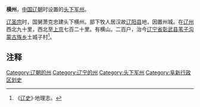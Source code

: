 '''横州'''，[[中国|中国]][[辽朝|辽朝]]时设置的[[头下军州|头下军州]]。

[[辽圣宗|辽圣宗]]时，国舅萧克忠建头下横州。部下牧人居汉故[[辽阳县|辽阳县]]地，因置州城。在[[辽州|辽州]]西北九十里，西北至[[上京|上京]]七百二十里。有横山。二百户，治今[[辽宁省|辽宁省]][[彰武县|彰武县]][[苇子沟蒙古族乡|苇子沟蒙古族乡]]土城子村<ref>《[[辽史|辽史]]》·地理志。</ref>。
==注释==
{{Reflist}}

{{辽朝行政区划|nocat}}
[[Category:辽朝的州|Category:辽朝的州]]
[[Category:辽宁的州|Category:辽宁的州]]
[[Category:头下军州|Category:头下军州]]
[[Category:阜新行政区划史|Category:阜新行政区划史]]